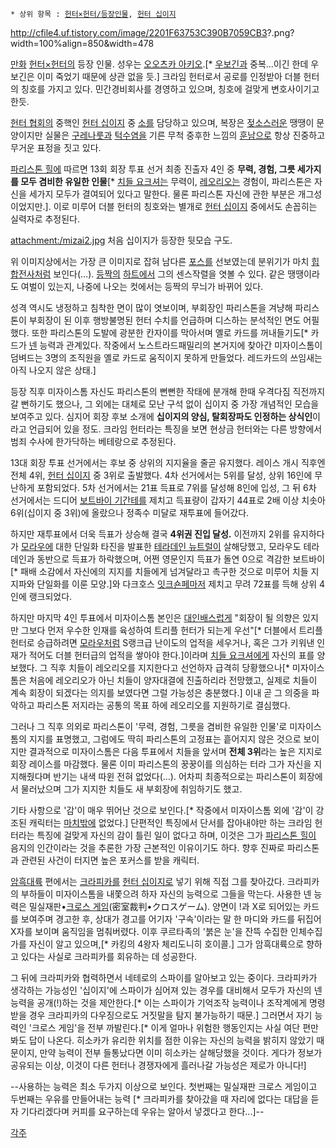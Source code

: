  * 상위 항목 : [[헌터×헌터/등장인물]], [[헌터 십이지]]

http://cfile4.uf.tistory.com/image/2201F63753C390B7059CB3?.png?width=100%align=850&width=478

[[만화]] [[헌터×헌터]]의 등장 인물. 성우는 [[오오츠카 아키오]].[* [[우보긴]]과 중복...이긴 한데 우보긴은 이미 죽었기 때문에 상관 없을 듯.] 크라임 헌터로서 공로를 인정받아 더블 헌터의 칭호를 가지고 있다. 민간경비회사를 경영하고 있으며, 칭호에 걸맞게 변호사이기고 한듯.

[[헌터 협회]]의 중핵인 [[헌터 십이지]] 중 [[소]]를 담당하고 있으며, 복장은 [[젖소]]스러운 땡땡이 문양이지만 실물은 [[구레나룻]]과 [[턱수염]]을 기른 무척 중후한 느낌의 [[훈남]]으로 항상 진중하고 무거운 표정을 짓고 있다.

[[파리스톤 힐]]에 따르면 13회 회장 투표 선거 최종 진출자 4인 중 '''무력, 경험, 그릇 세가지를 모두 겸비한 유일한 인물'''[* [[치들 요크셔]]는 무력이, [[레오리오]]는 경험이, 파리스톤은 자신을 세가지 모두가 결여되어 있다고 말한다. 물론 파리스톤 자신에 관한 부분은 개그성이었지만.]. 이로 미루어 더블 헌터의 칭호와는 별개로 [[헌터 십이지]] 중에서도 손꼽히는 실력자로 추정된다.

attachment:/mizai2.jpg
처음 십이지가 등장한 뒷모습 구도.

위 이미지상에서는 가장 큰 이미지로 잡혀 남다른 [[포스]]를 선보였는데 분위기가 마치 [[힙합]][[전사]]처럼 보인다(…). [[등짝]]의 [[하트]]에서 그의 센스작렬을 엿볼 수 있다. 같은 땡땡이라도 여벌이 있는지, 나중에 나오는 컷에서는 등짝의 무늬가 바뀌어 있다.

성격 역시도 냉정하고 침착한 면이 많이 엿보이며, 부회장인 파리스톤을 겨냥해 파리스톤이 부회장이 된 이후 행방불명된 헌터 수치를 언급하며 디스하는 분석적인 면도 어필했다. 또한 파리스톤의 도발에 광분한 칸자이를 막아서며 옐로 카드를 꺼내들기도[* 카드가 [[넨]] 능력과 관계있다. 작중에서 노스트라드패밀리의 본거지에 찾아간 미자이스톰이 덤벼드는 3명의 조직원을 옐로 카드로 움직이지 못하게 만들었다. 레드카드의 쓰임새는 아직 나오지 않은 상태.]

등장 직후 미자이스톰 자신도 파리스톤의 뻔뻔한 작태에 분개해 한때 우격다짐 직전까지 갈 뻔하기도 했으나, 그 외에는 대체로 모난 구석 없이 십이지 중 가장 개념적인 모습을 보여주고 있다. 심지어 회장 후보 소개에 '''십이지의 양심, 탈회장파도 인정하는 상식인'''이라고 언급되어 있을 정도. 크라임 헌터라는 특징을 보면 현상금 헌터와는 다른 방향에서 범죄 수사에 한가닥하는 베테랑으로 추정된다.

13대 회장 투표 선거에서는 후보 중 상위의 지지율을 줄곧 유지했다. 레이스 개시 직후엔 전체 4위, [[헌터 십이지]] 중 3위로 출발했다. 4차 선거에서는 5위를 달성, 상위 16인에 무난하게 포함되었다. 5차 선거에서는 21표 득표로 7위를 달성해 8인에 입성, 그 뒤 6차 선거에서는 드디어 [[보트바이 기간테]]를 제치고 득표량이 갑자기 44표로 2배 이상 치솟아 6위(십이지 중 3위)에 올랐으나 정족수 미달로 재투표에 들어갔다. 

하지만 재투표에서 더욱 득표가 상승해 결국 '''4위권 진입 달성.''' 이전까지 2위를 유지하다가 [[모라우]]에 대한 단일화 타진을 발표한 [[테라데인 뉴트럴]]이 살해당했고, 모라우도 테라데인과 동반으로 득표가 하락했으며, 어쩐 영문인지 득표가 돌연 0으로 격감한 보트바이[* 패배 소감에서 자신에의 지지를 치들에게 넘겨달라고 촉구한 것으로 미루어 치들 지지파와 단일화를 이룬 모양.]와 다크호스 [[잇크숀페]]마저 제치고 무려 72표를 득해 상위 4인에 랭크되었다. 

하지만 마지막 4인 투표에서 미자이스톰 본인은 [[대인배]]스럽게 "회장이 될 의향은 있지만 그보다 먼저 우수한 인재를 육성하여 트리플 헌터가 되는게 우선"[* 더블에서 트리플 헌터로 승급하려면 [[모라우]]처럼 S랭크급 난이도의 업적을 세우거나, 혹은 그가 키워낸 인재가 적어도 더블 헌터급의 업적을 쌓아야 한다.]이라며 [[치들 요크셔]]에게 자신의 표를 양보했다. 그 직후 치들이 레오리오를 지지한다고 선언하자 급격히 당황했으나[* 미자이스톰은 처음에 레오리오가 아닌 치들이 양자대결에 진출하리라 전망했고, 실제로 치들이 계속 회장이 되겠다는 의지를 보였다면 그럴 가능성은 충분했다.] 이내 곧 그 의중을 파악하고 파리스톤 저지라는 공통의 목표 하에 레오리오를 지원하기로 결심했다.

그러나 그 직후 의외로 파리스톤이 '무력, 경험, 그릇을 겸비한 유일한 인물'로 미자이스톰의 지지를 표명했고, 그럼에도 딱히 파리스톤의 고정표는 흩어지지 않은 것으로 보이지만 결과적으로 미자이스톰은 다음 투표에서 치들을 앞서며 '''전체 3위'''라는 높은 지지로 회장 레이스를 마감했다. 물론 이미 파리스톤의 꿍꿍이를 의심하는 터라 그가 자신을 지지해줬다며 반기는 내색 따윈 전혀 없었다(…). 어차피 최종적으로는 파리스톤이 회장에서 물러났으며 그가 지지한 치들도 새 부회장에 취임하기도 했고.

기타 사항으로 '감'이 매우 뛰어난 것으로 보인다.[* 작중에서 미자이스톰 외에 '감'이 강조된 캐릭터는 [[마치]]밖에 없었다.] 단편적인 특징에서 단서를 잡아내야만 하는 크라임 헌터라는 특징에 걸맞게 자신의 감이 틀린 일이 없다고 하며, 이것은 그가 [[파리스톤 힐]]이 음지의 인간이라는 것을 추론한 가장 근본적인 이유이기도 하다. 향후 진짜로 파리스톤과 관련된 사건이 터지면 높은 포커스를 받을 캐릭터.

[[암흑대륙]] 편에서는 [[크라피카]]를 [[헌터 십이지]]로 넣기 위해 직접 그를 찾아갔다. 크라피카의 부하들이 미자이스톰을 내쫓으려 하자 자신의 능력으로 그들을 막는다. 사용한 넨 능력은 밀실재판•[[크로스 게임]](密室裁判•クロスゲーム). 양면이 !과 X로 되어있는 카드를 보여주며 경고한 후, 상대가 경고를 어기자 '구속'이라는 말 한 마디와 카드를 뒤집어 X자를 보이며 움직임을 멈춰버렸다. 이후 쿠르타족의 '붉은 눈'을 잔뜩 수집한 인체수집가를 자신이 알고 있으며,[* 카킹의 4왕자 체리도니히 호이콜.] 그가 암흑대륙으로 향하고 있다는 사실로 크라피카를 회유하는 데 성공한다.

그 뒤에 크라피카와 협력하면서 네테로의 스파이를 알아보고 있는 중이다. 크라피카가 생각하는 가능성인 '십이지'에 스파이가 심어져 있는 경우를 대비해서 모두가 자신의 넨 능력을 공개(!)하는 것을 제안한다.[* 이는 스파이가 기억조작 능력이나 조작계에게 명령 받을 경우 크라피카의 다우징으로도 거짓말을 탐지 불가능하기 때문.] 그러면서 자기 능력인 '크로스 게임'을 전부 까발린다.[* 이게 얼마나 위험한 행동인지는 사실 여단 편만 봐도 답이 나온다. 히소카가 유리한 위치를 점한 이유는 자신의 능력을 밝히지 않았기 때문이지, 만약 능력이 전부 들통났다면 이미 히소카는 살해당했을 것이다. 게다가 정보가 공유되는 이상, 이것이 다른 헌터나 경쟁자에게 흘러나갈 가능성은 제로가 아니다!] 

--사용하는 능력은 최소 두가지 이상으로 보인다. 첫번째는 밀실재판 크로스 게임이고 두번째는 우유를 만들어내는 능력 [* 크라피카를 찾아갔을 때 자리에 없다는 대답을 듣자 기다리겠다며 커피를 요구하는데 우유는 알아서 넣겠다고 한다...]--

[[각주]]

